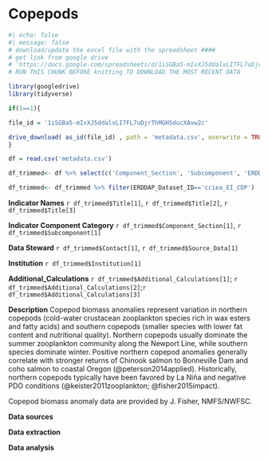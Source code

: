 # Copepods

```r
#| echo: false
#| message: false
# download/update the excel file with the spreadsheet ####
# get link from google drive
# 'https://docs.google.com/spreadsheets/d/1iSGBa5-mIxXJ5ddalxLI7FL7uDjrThMGH5ducXAvw2c/edit?gid=472890844#gid=472890844'
# RUN THIS CHUNK BEFORE knitting TO DOWNLOAD THE MOST RECENT DATA

library(googledrive)
library(tidyverse)

if(1==1){

file_id = '1iSGBa5-mIxXJ5ddalxLI7FL7uDjrThMGH5ducXAvw2c'

drive_download( as_id(file_id) , path = 'metadata.csv', overwrite = TRUE)
}

df = read.csv('metadata.csv')

df_trimmed<- df %>% select(c('Component_Section', 'Subcomponent', 'ERDDAP_Dataset_ID', 'Contact', 'Title', 'Institution', 'Source_Data', 'Additional_Calculations'))

df_trimmed<- df_trimmed %>% filter(ERDDAP_Dataset_ID=='cciea_EI_COP')

```
 **Indicator Names** `r df_trimmed$Title[1]`, `r df_trimmed$Title[2]`, `r df_trimmed$Title[3]`
  
 **Indicator Component Category** `r df_trimmed$Component_Section[1]`, `r df_trimmed$Subcomponent[1]`
 
 **Data Steward** `r df_trimmed$Contact[1]`, `r df_trimmed$Source_Data[1]` 
 
 **Institution** `r df_trimmed$Institution[1]`
 
 **Additional_Calculations** `r df_trimmed$Additional_Calculations[1]`; `r df_trimmed$Additional_Calculations[2]`;`r df_trimmed$Additional_Calculations[3]`


**Description** Copepod biomass anomalies represent variation in northern copepods (cold-water crustacean zooplankton species rich in wax esters and fatty acids) and southern copepods (smaller species with lower fat content and nutritional quality). Northern copepods usually dominate the summer zooplankton community along the Newport Line, while southern species dominate winter. Positive northern copepod anomalies generally correlate with stronger returns of Chinook salmon to Bonneville Dam and coho salmon to coastal Oregon (@peterson2014applied). Historically, northern copepods typically have been favored by La Niña and negative PDO conditions (@keister2011zooplankton; @fisher2015impact).

Copepod biomass anomaly data are provided by J. Fisher, NMFS/NWFSC.

**Data sources**

**Data extraction**

**Data analysis**
